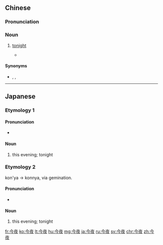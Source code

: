 ==Chinese==
{{zh-forms}}

===Pronunciation===
{{zh-pron
|m=jīnyè
|c=gam1 je6
|h=pfs=kîm-ya
|mn=kim-iā
|cat=n
}}

===Noun===
{{zh-noun}}

# {{lb|zh|literary}} [[tonight]]
#* {{zh-x|你 離開 已經 幾若\幾落{lō} 年，今夜 閣再\擱{koh}再 想 你，一切 親像 在 夢 中{tiong}。|You've already left for many years; '''tonight''' [I am] thinking about you again, everything just like in a dream.|MN|ref={{w2|zh|費玉清}} ({{w|Fei Yu-ching}}), {{lang|zh|今夜擱再想你}}}}

====Synonyms====
* {{zh-l|今晚}}, {{zh-l|今宵}}, {{zh-l|[[今天]][[晚上]]|jīntiān wǎnshang}}

----

==Japanese==
{{ja-kanjitab|こん|や|yomi=o}}

===Etymology 1===

====Pronunciation====
* {{IPA|/koɴja/|lang=ja}}

====Noun====
{{ja-noun|こんや}}

# this evening; tonight

===Etymology 2===
kon'ya → konnya, via gemination.

====Pronunciation====
* {{IPA|/konnja/|lang=ja}}

====Noun====
{{ja-noun|こんにゃ}}

# this evening; tonight

[[fr:今夜]]
[[ko:今夜]]
[[lt:今夜]]
[[hu:今夜]]
[[mg:今夜]]
[[ja:今夜]]
[[ru:今夜]]
[[sv:今夜]]
[[chr:今夜]]
[[zh:今夜]]